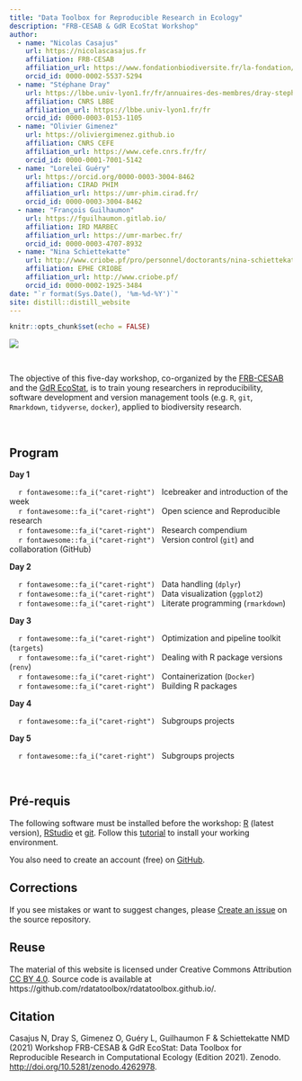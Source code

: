 ```yaml
---
title: "Data Toolbox for Reproducible Research in Ecology"
description: "FRB-CESAB & GdR EcoStat Workshop"
author:
  - name: "Nicolas Casajus"
    url: https://nicolascasajus.fr
    affiliation: FRB-CESAB
    affiliation_url: https://www.fondationbiodiversite.fr/la-fondation/le-cesab/
    orcid_id: 0000-0002-5537-5294
  - name: "Stéphane Dray"
    url: https://lbbe.univ-lyon1.fr/fr/annuaires-des-membres/dray-stephane
    affiliation: CNRS LBBE
    affiliation_url: https://lbbe.univ-lyon1.fr/fr
    orcid_id: 0000-0003-0153-1105
  - name: "Olivier Gimenez"
    url: https://oliviergimenez.github.io
    affiliation: CNRS CEFE
    affiliation_url: https://www.cefe.cnrs.fr/fr/
    orcid_id: 0000-0001-7001-5142
  - name: "Loreleï Guéry"
    url: https://orcid.org/0000-0003-3004-8462
    affiliation: CIRAD PHIM
    affiliation_url: https://umr-phim.cirad.fr/
    orcid_id: 0000-0003-3004-8462
  - name: "François Guilhaumon"
    url: https://fguilhaumon.gitlab.io/
    affiliation: IRD MARBEC
    affiliation_url: https://umr-marbec.fr/
    orcid_id: 0000-0003-4707-8932
  - name: "Nina Schiettekatte"
    url: http://www.criobe.pf/pro/personnel/doctorants/nina-schiettekatte/
    affiliation: EPHE CRIOBE
    affiliation_url: http://www.criobe.pf/
    orcid_id: 0000-0002-1925-3484
date: "`r format(Sys.Date(), '%m-%d-%Y')`"
site: distill::distill_website
---
```


```r
knitr::opts_chunk$set(echo = FALSE)
```



![](img/banner-rdatatoolbox_150dpi.png)



<br />



The objective of this five-day workshop, co-organized by the 
[FRB-CESAB](https://www.fondationbiodiversite.fr/en/about-the-foundation/le-cesab/)
and the
[GdR EcoStat](https://sites.google.com/site/gdrecostat/), 
is to train young researchers in reproducibility, software development and 
version management tools (e.g. `R`, `git`, `Rmarkdown`, `tidyverse`, `docker`), 
applied to biodiversity research.


<br />



## Program



**Day 1**

&nbsp;&nbsp;&nbsp;&nbsp;`r fontawesome::fa_i("caret-right")` &nbsp;
Icebreaker and introduction of the week
<br/>&nbsp;&nbsp;&nbsp;&nbsp;`r fontawesome::fa_i("caret-right")` &nbsp;
Open science and Reproducible research
<br/>&nbsp;&nbsp;&nbsp;&nbsp;`r fontawesome::fa_i("caret-right")` &nbsp;
Research compendium
<br/>&nbsp;&nbsp;&nbsp;&nbsp;`r fontawesome::fa_i("caret-right")` &nbsp;
Version control (`git`) and collaboration (GitHub)



**Day 2**

&nbsp;&nbsp;&nbsp;&nbsp;`r fontawesome::fa_i("caret-right")` &nbsp;
Data handling (`dplyr`)
<br/>&nbsp;&nbsp;&nbsp;&nbsp;`r fontawesome::fa_i("caret-right")` &nbsp;
Data visualization (`ggplot2`)
<br/>&nbsp;&nbsp;&nbsp;&nbsp;`r fontawesome::fa_i("caret-right")` &nbsp;
Literate programming (`rmarkdown`)



**Day 3**

&nbsp;&nbsp;&nbsp;&nbsp;`r fontawesome::fa_i("caret-right")` &nbsp;
Optimization and pipeline toolkit (`targets`)
<br/>&nbsp;&nbsp;&nbsp;&nbsp;`r fontawesome::fa_i("caret-right")` &nbsp;
Dealing with R package versions (`renv`)
<br/>&nbsp;&nbsp;&nbsp;&nbsp;`r fontawesome::fa_i("caret-right")` &nbsp;
Containerization (`Docker`)
<br/>&nbsp;&nbsp;&nbsp;&nbsp;`r fontawesome::fa_i("caret-right")` &nbsp;
Building R packages



**Day 4**

&nbsp;&nbsp;&nbsp;&nbsp;`r fontawesome::fa_i("caret-right")` &nbsp;
Subgroups projects



**Day 5**

&nbsp;&nbsp;&nbsp;&nbsp;`r fontawesome::fa_i("caret-right")` &nbsp;
Subgroups projects




<br/>



## Pré-requis


The following software must be installed before the workshop:
[R](https://cran.r-project.org/) (latest version), 
[RStudio](https://rstudio.com/products/rstudio/download/) et 
[git](https://git-scm.com/downloads).
Follow this [tutorial](instructions.html) to install your working environment.

You also need to create an account (free) on [GitHub](https://github.com/signup).



## Corrections {.appendix}


If you see mistakes or want to suggest changes, please 
[Create an issue](https://github.com/rdatatoolbox/rdatatoolbox.github.io/issues)
on the source repository.



## Reuse {.appendix}



The material of this website is licensed under Creative Commons Attribution 
[CC BY 4.0](https://creativecommons.org/licenses/by/4.0/).
Source code is available at https://github.com/rdatatoolbox/rdatatoolbox.github.io/.


## Citation {.appendix}



Casajus N, Dray S, Gimenez O, Guéry L, Guilhaumon F & Schiettekatte NMD (2021) 
Workshop FRB-CESAB & GdR EcoStat: Data Toolbox for Reproducible Research in 
Computational Ecology (Edition 2021). 
Zenodo. <http://doi.org/10.5281/zenodo.4262978>.
